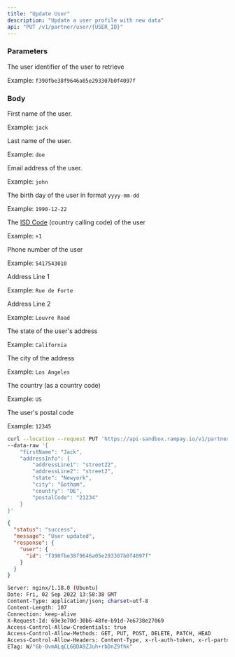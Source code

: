 ```yaml
---
title: "Update User"
description: "Update a user profile with new data"
api: "PUT /v1/partner/user/{USER_ID}"
---
```


### Parameters

<Param path="USER_ID" type="string" required>

The user identifier of the user to retrieve

Example: `f390fbe38f9646a05e293307b0f4097f`

</Param>

### Body

<Param body="firstName" type="string">

First name of the user.

Example: `jack`

</Param>

<Param body="lastName" type="string">

Last name of the user.

Example: `doe`

</Param>

<Param body="email" type="string">

Email address of the user.

Example: `john`

</Param>

<Param body="dateOfBirth" type="string">

The birth day of the user in format `yyyy-mm-dd`

Example: `1990-12-22`

</Param>

<Param body="isdCode" type="string">

The [ISD Code](https://www.indyatour.com/directory/isd-code) (country calling code) of the user

Example: `+1`

</Param>

<Param body="phoneNumber" type="string">

Phone number of the user

Example: `5417543010`

</Param>

<Param body="addressInfo" type="object">

<Expandable title="Toggle object">

<Param body="addressLine1" type="string">

Address Line 1

Example: `Rue de Forte`

</Param>

<Param body="addressLine2" type="string">

Address Line 2

Example: `Louvre Road`

</Param>

<Param body="state" type="string">

The state of the user's address

Example: `California`

</Param>

<Param body="city" type="string">

The city of the address

Example: `Los Angeles`

</Param>

<Param body="country" type="string">

The country (as a country code)

Example: `US`

</Param>

<Param body="postalCode" type="string">

The user's postal code

Example: `12345`

</Param>

</Expandable>

</Param>

<RequestExample>

```bash Request Example
curl --location --request PUT 'https://api-sandbox.rampay.io/v1/partner/user/f390fbe38f9646a05e293307b0f4097f' \
--data-raw '{
    "firstName": "Jack",
    "addressInfo": {
        "addressLine1": "street22",
        "addressLine2": "street2",
        "state": "Newyork",
        "city": "Gotham",
        "country": "DE",
        "postalCode": "21234"
    }
}'
```

</RequestExample>

<ResponseExample>

```json Body
{
  "status": "success",
  "message": "User updated",
  "response": {
    "user": {
      "id": "f390fbe38f9646a05e293307b0f4097f"
    }
  }
}
```

```bash Headers
Server: nginx/1.18.0 (Ubuntu)
Date: Fri, 02 Sep 2022 13:58:38 GMT
Content-Type: application/json; charset=utf-8
Content-Length: 107
Connection: keep-alive
X-Request-Id: 69e3e70d-30b6-48fe-b91d-7e6738e27069
Access-Control-Allow-Credentials: true
Access-Control-Allow-Methods: GET, PUT, POST, DELETE, PATCH, HEAD
Access-Control-Allow-Headers: Content-Type, x-rl-auth-token, x-rl-partner-auth-token
ETag: W/"6b-0vmALqCL6BDA9ZJuh+rbDnZ9fhk"
```

</ResponseExample>